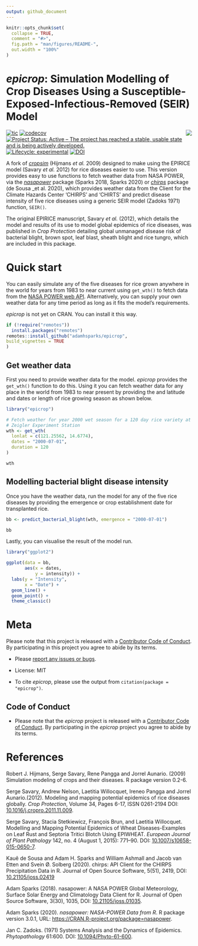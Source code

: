 ```yaml
---
output: github_document
---
```


<!-- README.md is generated from README.Rmd. Please edit that file -->

```r
knitr::opts_chunk$set(
  collapse = TRUE,
  comment = "#>",
  fig.path = "man/figures/README-",
  out.width = "100%"
)
```

# _epicrop_: Simulation Modelling of Crop Diseases Using a Susceptible-Exposed-Infectious-Removed (SEIR) Model

<img align="right" src="man/figures/logo.png">

<!-- badges: start -->

[![tic](https://github.com/adamhsparks/epicrop/workflows/tic/badge.svg?branch=main)](https://github.com/adamhsparks/epicrop/actions)
[![codecov](https://codecov.io/gh/adamhsparks/epicrop/branch/main/graph/badge.svg?token=NWrKsX9MaP)](https://codecov.io/gh/adamhsparks/epicrop)
[![Project Status: Active – The project has reached a stable, usable state and is being actively developed.](https://www.repostatus.org/badges/latest/active.svg)](https://www.repostatus.org/#active)
[![Lifecycle: experimental](https://img.shields.io/badge/lifecycle-experimental-orange.svg)](https://lifecycle.r-lib.org/articles/stages.html#experimental)
[![DOI](https://zenodo.org/badge/58613738.svg)](https://zenodo.org/badge/latestdoi/58613738)
<!-- badges: end -->

A fork of [_cropsim_](https://r-forge.r-project.org/R/?group_id=335) (Hijmans _et al._ 2009) designed to make using the EPIRICE model (Savary _et al._ 2012) for rice diseases easier to use.
This version provides easy to use functions to fetch weather data from NASA POWER, via the [_nasapower_](https://cran.r-project.org/package=nasapower) package (Sparks 2018, Sparks 2020) or [_chirps_](https://docs.ropensci.org/chirps/) package (de Sousa _et al. 2020), which provides weather data from the Client for the Climate Hazards Center 'CHIRPS' and 'CHIRTS' and predict disease intensity of five rice diseases using a generic SEIR model (Zadoks 1971) function, `SEIR()`.

The original EPIRICE manuscript, Savary _et al._ (2012), which details the model and results of its use to model global epidemics of rice diseases, was published in _Crop Protection_ detailing global unmanaged disease risk of bacterial blight, brown spot, leaf blast, sheath blight and rice tungro, which are included in this package.

# Quick start

You can easily simulate any of the five diseases for rice grown anywhere in the world for years from 1983 to near current using `get_wth()` to fetch data from the [NASA POWER web API](https://power.larc.nasa.gov).
Alternatively, you can supply your own weather data for any time period as long as it fits the model’s requirements.

_epicrop_ is not yet on CRAN. You can install it this way.

``` r
if (!require("remotes"))
  install.packages("remotes")
remotes::install_github("adamhsparks/epicrop",
build_vignettes = TRUE
)
```

## Get weather data

First you need to provide weather data for the model. _epicrop_ provides the `get_wth()` function to do this.
Using it you can fetch weather data for any place in the world from 1983 to near present by providing the and latitude and dates or length of rice growing season as shown below.

```r
library("epicrop")

# Fetch weather for year 2000 wet season for a 120 day rice variety at the IRRI
# Zeigler Experiment Station
wth <- get_wth(
  lonlat = c(121.25562, 14.6774),
  dates = "2000-07-01",
  duration = 120
)

wth
```

## Modelling bacterial blight disease intensity

Once you have the weather data, run the model for any of the five rice diseases by providing the emergence or crop establishment date for transplanted rice.

```r
bb <- predict_bacterial_blight(wth, emergence = "2000-07-01")

bb
```

Lastly, you can visualise the result of the model run.

```r
library("ggplot2")

ggplot(data = bb,
       aes(x = dates,
           y = intensity)) +
  labs(y = "Intensity",
       x = "Date") +
  geom_line() +
  geom_point() +
  theme_classic()
```

# Meta

Please note that this project is released with a [Contributor Code of Conduct](CONDUCT.md).
By participating in this project you agree to abide by its terms.

  - Please [report any issues or
    bugs](https://github.com/adamhsparks/epicrop/issues).

  - License: MIT

  - To cite _epicrop_, please use the output from `citation(package = "epicrop")`.
  
## Code of Conduct

  - Please note that the _epicrop_ project is released with a [Contributor Code of Conduct](https://github.com/ropensci/nasapower/blob/master/CONDUCT.md).
    By participating in the _epicrop_ project you agree to abide by its terms.

# References

Robert J. Hijmans, Serge Savary, Rene Pangga and Jorrel Aunario. (2009) Simulation modeling of crops and their diseases. R package version 0.2-6.

Serge Savary, Andrew Nelson, Laetitia Willocquet, Ireneo Pangga and Jorrel Aunario.(2012). Modeling and mapping potential epidemics of rice diseases globally. _Crop Protection_, Volume 34, Pages 6-17, ISSN 0261-2194 DOI: [10.1016/j.cropro.2011.11.009](https://doi.org/10.1016/j.cropro.2011.11.009).

Serge Savary, Stacia Stetkiewicz, François Brun, and Laetitia Willocquet. Modelling and Mapping Potential Epidemics of Wheat Diseases-Examples on Leaf Rust and Septoria Tritici Blotch Using EPIWHEAT. _European Journal of Plant Pathology_ 142, no. 4 (August 1, 2015): 771–90. DOI: [10.1007/s10658-015-0650-7](https://doi.org/10.1007/s10658-015-0650-7).

Kauê de Sousa and Adam H. Sparks and William Ashmall and Jacob van Etten and Svein Ø. Solberg (2020). chirps: API Client for the CHIRPS Precipitation Data in R. Journal of Open Source Software, 5(51), 2419, DOI: [10.21105/joss.02419](https://doi.org/10.21105/joss.02419)

Adam Sparks (2018). nasapower: A NASA POWER Global Meteorology, Surface Solar Energy and Climatology Data Client for R. Journal of Open Source Software, 3(30), 1035, DOI: [10.21105/joss.01035](https://doi.org/10.21105/joss.01035).

Adam Sparks (2020). _nasapower: NASA-POWER Data from R_. R package version 3.0.1, URL: <https://CRAN.R-project.org/package=nasapower>.

Jan C. Zadoks. (1971) Systems Analysis and the Dynamics of Epidemics. _Phytopathology_ 61:600. DOI: [10.1094/Phyto-61-600](https://doi.org/10.1094/Phyto-61-600).
